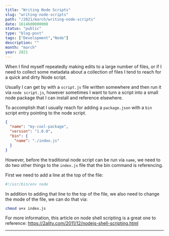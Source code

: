 ```yaml
---
title: "Writing Node Scripts"
slug: "writing-node-scripts"
path: "/2021/march/writing-node-scripts"
date: 1614600000000
status: "public"
type: "blog-post"
tags: ["Development","Node"]
description: ""
month: "march"
year: 2021
---
```




When I find myself repeatedly making edits to a large number of files, or if I
need to collect some metadata about a collection of files I tend to reach for a
quick and dirty Node script.

Usually I can get by with a `script.js` file written somewhere and then run it
via `node script.js`, however sometimes I want to turn a script into a small
node package that I can install and reference elsewhere.

To accomplish that I usually reach for adding a `package.json` with a `bin`
script entry pointing to the node script.

```json
{
  "name": "my-cool-package",
  "version": "1.0.0",
  "bin": {
    "name": "./index.js"
  }
}
```

However, before the traditional node script can be run via `name`, we need to do
two other things to the `index.js` file that the bin command is referencing.

First we need to add a line at the top of the file:

```js
#!/usr/bin/env node
```

In addition to adding that line to the top of the file, we also need to change
the mode of the file, we can do that via:

```sh
chmod u+x index.js
```

For more information, this article on node shell scripting is a great one to
reference: https://2ality.com/2011/12/nodejs-shell-scripting.html

<Spacer />

---

<Spacer />

